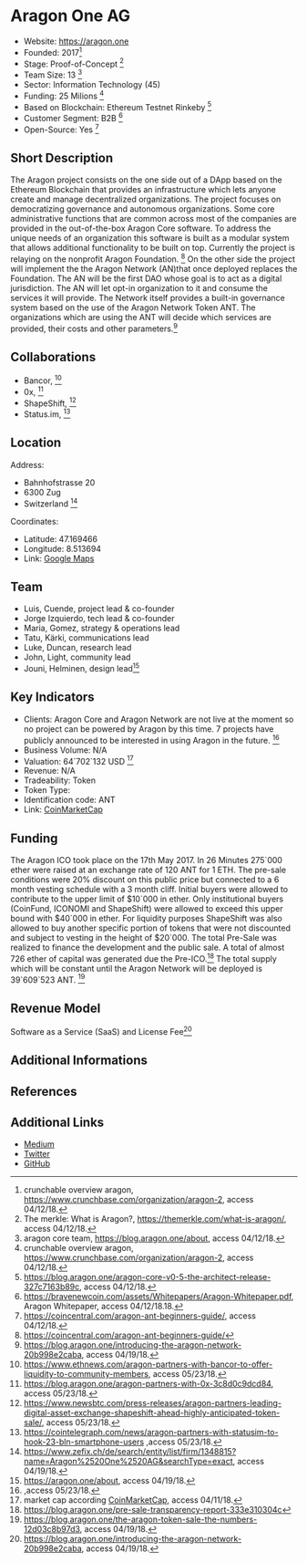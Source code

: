 = Aragon One AG =


* Website: https://aragon.one
* Founded: 2017<ref>crunchable overview aragon, https://www.crunchbase.com/organization/aragon-2, access 04/12/18.</ref>
* Stage: Proof-of-Concept <ref>The merkle: What is Aragon?, https://themerkle.com/what-is-aragon/, access 04/12/18.</ref>		
* Team Size: 13 <ref>aragon core team, https://blog.aragon.one/about, access 04/12/18.</ref>
* Sector: Information Technology (45)
* Funding: 25 Milions <ref>crunchable overview aragon, https://www.crunchbase.com/organization/aragon-2, access 04/12/18.</ref>
* Based on Blockchain: Ethereum Testnet Rinkeby <ref>https://blog.aragon.one/aragon-core-v0-5-the-architect-release-327c7163b89c, access 04/12/18.</ref>	
* Customer Segment: B2B <ref>https://bravenewcoin.com/assets/Whitepapers/Aragon-Whitepaper.pdf, Aragon Whitepaper, access 04/12/18.18.</ref>
* Open-Source: Yes <ref>https://coincentral.com/aragon-ant-beginners-guide/, access 04/12/18.</ref>


==Short Description==
The Aragon project consists on the one side out of a DApp based on the Ethereum Blockchain that provides an infrastructure which lets anyone create and manage decentralized organizations. The project focuses on democratizing governance and autonomous organizations. Some core administrative functions that are common across most of the companies are provided in the out-of-the-box Aragon Core software. To address the unique needs of an organization this software is built as a modular system that allows additional functionality to be built on top. Currently the project is relaying on the nonprofit Aragon Foundation. <ref>https://coincentral.com/aragon-ant-beginners-guide/</ref> On the other side the project will implement the the Aragon Network (AN)that once deployed replaces the Foundation. The AN will be the first DAO whose goal is to act as a digital jurisdiction. The AN will let opt-in organization to it and consume the services it will provide. The Network itself provides a built-in governance system based on the use of the Aragon Network Token ANT. The organizations which are using the ANT will decide which services are provided, their costs and other parameters.<ref>https://blog.aragon.one/introducing-the-aragon-network-20b998e2caba, access 04/19/18.</ref>  

==Collaborations==
* Bancor, <ref> https://www.ethnews.com/aragon-partners-with-bancor-to-offer-liquidity-to-community-members, access 05/23/18. </ref> 
* 0x, <ref> https://blog.aragon.one/aragon-partners-with-0x-3c8d0c9dcd84, access 05/23/18. </ref> 
* ShapeShift, <ref>https://www.newsbtc.com/press-releases/aragon-partners-leading-digital-asset-exchange-shapeshift-ahead-highly-anticipated-token-sale/, access 05/23/18.</ref>
* Status.im, <ref>https://cointelegraph.com/news/aragon-partners-with-statusim-to-hook-23-bln-smartphone-users ,access 05/23/18.</ref> 

==Location== 

Address: 
* Bahnhofstrasse 20
* 6300 Zug
* Switzerland <ref> https://www.zefix.ch/de/search/entity/list/firm/1348815?name=Aragon%2520One%2520AG&searchType=exact, access 04/19/18. </ref> 
Coordinates:
* Latitude: 47.169466
* Longitude: 8.513694
* Link: [https://www.google.com/maps/place/Bahnhofstrasse+20,+6300+Zug/@47.1694663,8.513694,17z/data=!3m1!4b1!4m5!3m4!1s0x479aaaf7a270e13d:0x9b7ab670225705!8m2!3d47.1694663!4d8.5158827 Google Maps]


==Team==
* Luis, Cuende, project lead & co-founder
* Jorge Izquierdo, tech lead & co-founder
* Maria, Gomez, strategy & operations lead
* Tatu, Kärki, communications lead
* Luke, Duncan, research lead
* John, Light, community lead
* Jouni, Helminen, design lead<ref>https://aragon.one/about, access 04/19/18. </ref> 

==Key Indicators==

* Clients: Aragon Core and Aragon Network are not live at the moment so no project can be powered by Aragon by this time. 7 projects have publicly announced to be interested in using Aragon in the future. <ref> ,access 05/23/18.</ref>
* Business Volume: N/A
* Valuation: 64`702`132 USD <ref>market cap according [https://coinmarketcap.com/currencies/aragon/ CoinMarketCap], access 04/11/18.</ref>
* Revenue: N/A
* Tradeability: Token
* Token Type: 
* Identification code: ANT
* Link: [https://coinmarketcap.com/currencies/aragon/ CoinMarketCap]


==Funding==
The Aragon ICO took place on the 17th May 2017. In 26 Minutes 275`000 ether were raised at an exchange rate of 120 ANT for 1 ETH. The pre-sale conditions were 20% discount on this public price but connected to a 6 month vesting schedule with a 3 month cliff. Initial buyers were allowed to contribute to the upper limit of $10`000 in ether. Only institutional buyers (CoinFund, ICONOMI and ShapeShift) were allowed to exceed this upper bound with $40`000 in ether. For liquidity purposes ShapeShift was also allowed to buy another specific portion of tokens that were not discounted and subject to vesting in the height of $20`000. The total Pre-Sale was realized to finance the development and the public sale. A total of almost 726 ether of capital was generated due the Pre-ICO.<ref>https://blog.aragon.one/pre-sale-transparency-report-333e310304c</ref> The total supply which will be constant until the Aragon Network will be deployed is 39`609`523 ANT. <ref>https://blog.aragon.one/the-aragon-token-sale-the-numbers-12d03c8b97d3, access 04/19/18.</ref>

==Revenue Model==
Software as a Service (SaaS) and License Fee<ref>https://blog.aragon.one/introducing-the-aragon-network-20b998e2caba, access 04/19/18. </ref> 

==Additional Informations==


==References==

<references/>

==Additional Links==
* [https://blog.aragon.one Medium]
* [https://twitter.com/AragonProject Twitter]
* [https://github.com/aragon/aragon GitHub]
